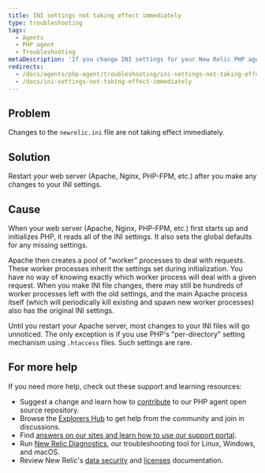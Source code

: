 ```yaml
---
title: INI settings not taking effect immediately
type: troubleshooting
tags:
  - Agents
  - PHP agent
  - Troubleshooting
metaDescription: 'If you change INI settings for your New Relic PHP agent, restart your web server to ensure the new settings take effect properly.'
redirects:
  - /docs/agents/php-agent/troubleshooting/ini-settings-not-taking-effect-immediately
  - /docs/ini-settings-not-taking-effect-immediately
---
```


## Problem

Changes to the `newrelic.ini` file are not taking effect immediately.

## Solution

Restart your web server (Apache, Nginx, PHP-FPM, etc.) after you make any changes to your INI settings.

## Cause

When your web server (Apache, Nginx, PHP-FPM, etc.) first starts up and initializes PHP, it reads all of the INI settings. It also sets the global defaults for any missing settings.

Apache then creates a pool of "worker" processes to deal with requests. These worker processes inherit the settings set during initialization. You have no way of knowing exactly which worker process will deal with a given request. When you make INI file changes, there may still be hundreds of worker processes left with the old settings, and the main Apache process itself (which will periodically kill existing and spawn new worker processes) also has the original INI settings.

Until you restart your Apache server, most changes to your INI files will go unnoticed. The only exception is if you use PHP's "per-directory" setting mechanism using `.htaccess` files. Such settings are rare.

## For more help

If you need more help, check out these support and learning resources:

* Suggest a change and learn how to [contribute](https://github.com/newrelic/newrelic-php-agent/issues) to our PHP agent open source repository.
* Browse the [Explorers Hub](https://discuss.newrelic.com/) to get help from the community and join in discussions.
* Find [answers on our sites and learn how to use our support portal](https://docs.newrelic.com/docs/using-new-relic/welcome-new-relic/get-started/find-help-use-support-portal/).
* Run [New Relic Diagnostics](https://docs.newrelic.com/docs/using-new-relic/cross-product-functions/troubleshooting/new-relic-diagnostics/), our troubleshooting tool for Linux, Windows, and macOS.
* Review New Relic's [data security](https://docs.newrelic.com/docs/security/) and [licenses](https://docs.newrelic.com/docs/licenses/) documentation.
